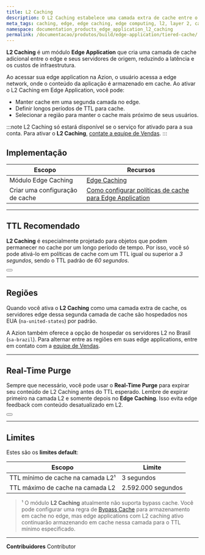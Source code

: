```yaml
---
title: L2 Caching
description: O L2 Caching estabelece uma camada extra de cache entre o edge e seus servidores de origem, reduzindo efetivamente a latência e minimizando as despesas com infraestrutura.
meta_tags: caching, edge, edge caching, edge computing, l2, layer 2, cache layer, purge cache
namespace: documentation_products_edge_application_l2_caching
permalink: /documentacao/produtos/build/edge-application/tiered-cache/
---
```


**L2 Caching** é um módulo **Edge ⁠Application** que cria uma camada de cache adicional entre o edge e seus servidores de origem, reduzindo a latência e os custos de infraestrutura.

Ao acessar sua edge application na Azion, o usuário acessa a edge network, onde o conteúdo da aplicação é armazenado em cache. Ao ativar o L2 Caching em Edge Application, você pode:

- Manter cache em uma segunda camada no edge.
- Definir longos períodos de TTL para cache.
- Selecionar a região para manter o cache mais próximo de seus usuários.

:::note
L2 Caching só estará disponível se o serviço for ativado para a sua conta. Para ativar o **L2 Caching**, [contate a equipe de Vendas](https://www.azion.com/en/contact-sales/).
:::

## Implementação

| Escopo | Recursos |
| --- | --- |
| Módulo Edge Caching | [Edge Caching](/pt-br/documentacao/produtos/edge-application/edge-caching/) |
| Criar uma configuração de cache | [Como configurar políticas de cache para Edge Application](/pt-br/documentacao/produtos/guias/edge-caching/) |

---

## TTL Recomendado

**L2 ⁠Caching** é especialmente projetado para objetos que podem permanecer no cache por um longo período de tempo. Por isso, você só pode ativá-lo em políticas de cache com um TTL igual ou superior a *3 segundos*, sendo o TTL padrão de *60 segundos*.

<Button href="/pt-br/documentacao/produtos/edge-application/cache-settings/#browser-cache-settings" text="Saiba mais sobre expiration settings"></Button>

---

## Regiões

Quando você ativa o **L2 Caching** como uma camada extra de cache, os servidores edge dessa segunda camada de cache são hospedados nos EUA (`na-united-states`) por padrão. 

A Azion também oferece a opção de hospedar os servidores L2 no Brasil (`sa-brazil`). Para alternar entre as regiões em suas edge applications, entre em contato com a [equipe de Vendas](https://www.azion.com/pt-br/contate-vendas/).

---

## Real-Time Purge

Sempre que necessário, você pode usar o **Real-Time Purge** para expirar seu conteúdo de L2 Caching antes do TTL esperado. Lembre de expirar primeiro na camada L2 e somente depois no **Edge Caching**. Isso evita edge feedback com conteúdo desatualizado em L2.

<Button href="/pt-br/documentacao/produtos/edge-application/real-time-purge/" text="Saiba mais sobre Real-Time Purge"></Button>

---

## Limites

Estes são os **limites default**:

| Escopo | Limite |
| --- | --- |
| TTL mínimo de cache na camada L2¹ | 3 segundos |
| TTL máximo de cache na camada L2 | 2.592.000 segundos |

> ¹ O módulo **L2 Caching** atualmente não suporta bypass cache. Você pode configurar uma regra de [Bypass Cache](/pt-br/documentacao/produtos/edge-application/rules-engine/#bypass-cache) para armazenamento em cache no edge, mas edge applications com L2 caching ativo continuarão armazenando em cache nessa camada para o TTL mínimo especificado.

---


**Contribuidores** <ContributorList>Contributor</ContributorList>
